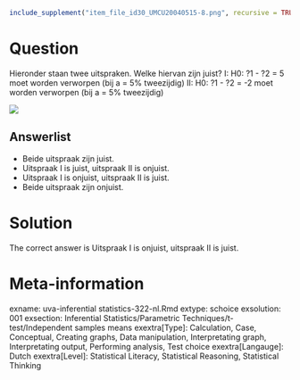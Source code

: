 ```r
include_supplement("item_file_id30_UMCU20040515-8.png", recursive = TRUE)
```
Question
========

Hieronder staan twee uitspraken. Welke hiervan zijn juist?
I: H0: ?1 - ?2 = 5 moet worden verworpen (bij a = 5% tweezijdig)
II: H0: ?1 - ?2 = -2 moet worden verworpen (bij a = 5% tweezijdig) 



 ![](item_file_id30_UMCU20040515-8.png) 

Answerlist
----------
* Beide uitspraak zijn juist.
* Uitspraak I is juist, uitspraak II is onjuist.
* Uitspraak I is onjuist, uitspraak II is juist.
* Beide uitspraak zijn onjuist.

Solution
========

The correct answer is  Uitspraak I is onjuist, uitspraak II is juist. 

Meta-information
================
exname: uva-inferential statistics-322-nl.Rmd 
extype: schoice 
exsolution: 001 
exsection: Inferential Statistics/Parametric Techniques/t-test/Independent samples means
exextra[Type]: Calculation, Case, Conceptual, Creating graphs, Data manipulation, Interpretating graph, Interpretating output, Performing analysis, Test choice 
exextra[Langauge]: Dutch 
exextra[Level]: Statistical Literacy, Statistical Reasoning, Statistical Thinking 
